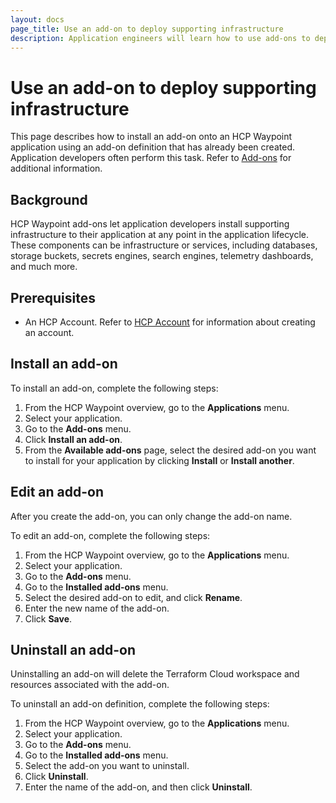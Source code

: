 ```yaml
---
layout: docs
page_title: Use an add-on to deploy supporting infrastructure
description: Application engineers will learn how to use add-ons to deploy supporting infrastructure or services for their HCP Waypoint application that is compliant with their organization’s policies.
---
```


# Use an add-on to deploy supporting infrastructure

This page describes how to install an add-on onto an HCP Waypoint application using an add-on definition that has already been created. Application developers often perform this task. Refer to [Add-ons](/hcp/docs/waypoint/concepts/add-ons) for additional information.

## Background

HCP Waypoint add-ons let application developers install supporting infrastructure to their application at any point in the application lifecycle. These components can be infrastructure or services, including databases, storage buckets, secrets engines, search engines, telemetry dashboards, and much more.

## Prerequisites

- An HCP Account. Refer to [HCP Account](/hcp/docs/hcp/create-account) for information about creating an account.

## Install an add-on

To install an add-on, complete the following steps:

1. From the HCP Waypoint overview, go to the **Applications** menu.
1. Select your application.
1. Go to the **Add-ons** menu.
1. Click **Install an add-on**.
1. From the **Available add-ons** page, select the desired add-on you want to install for your application by clicking **Install** or **Install another**.

## Edit an add-on

After you create the add-on, you can only change the add-on name.

To edit an add-on, complete the following steps:

1. From the HCP Waypoint overview, go to the **Applications** menu.
1. Select your application.
1. Go to the **Add-ons** menu.
1. Go to the **Installed add-ons** menu.
1. Select the desired add-on to edit, and click **Rename**.
1. Enter the new name of the add-on.
1. Click **Save**.

## Uninstall an add-on

Uninstalling an add-on will delete the Terraform Cloud workspace and resources associated with the add-on.

To uninstall an add-on definition, complete the following steps:

1. From the HCP Waypoint overview, go to the **Applications** menu.
1. Select your application.
1. Go to the **Add-ons** menu.
1. Go to the **Installed add-ons** menu.
1. Select the add-on you want to uninstall.
1. Click **Uninstall**.
1. Enter the name of the add-on, and then click **Uninstall**.